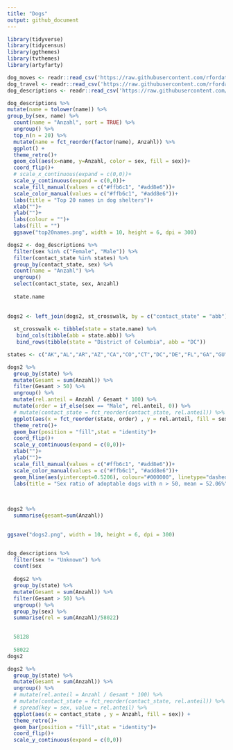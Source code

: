 ```yaml
---
title: "Dogs"
output: github_document
---
```


```r
library(tidyverse)
library(tidycensus)
library(ggthemes)
library(tvthemes)
library(artyfarty)
```

```r
dog_moves <- readr::read_csv('https://raw.githubusercontent.com/rfordatascience/tidytuesday/master/data/2019/2019-12-17/dog_moves.csv')
dog_travel <- readr::read_csv('https://raw.githubusercontent.com/rfordatascience/tidytuesday/master/data/2019/2019-12-17/dog_travel.csv')
dog_descriptions <- readr::read_csv('https://raw.githubusercontent.com/rfordatascience/tidytuesday/master/data/2019/2019-12-17/dog_descriptions.csv')
```

```r
dog_descriptions %>% 
mutate(name = tolower(name)) %>% 
group_by(sex, name) %>% 
  count(name = "Anzahl", sort = TRUE) %>%
  ungroup() %>% 
  top_n(n = 20) %>% 
  mutate(name = fct_reorder(factor(name), Anzahl)) %>% 
  ggplot() +
  theme_retro()+
  geom_col(aes(x=name, y=Anzahl, color = sex, fill = sex))+
  coord_flip()+
  # scale_x_continuous(expand = c(0,0))+
  scale_y_continuous(expand = c(0,0))+
  scale_fill_manual(values = c("#ffb6c1", "#add8e6"))+
  scale_color_manual(values = c("#ffb6c1", "#add8e6"))+
  labs(title = "Top 20 names in dog shelters")+
  xlab("")+
  ylab("")+
  labs(colour = "")+
  labs(fill = "")
  ggsave("top20names.png", width = 10, height = 6, dpi = 300)
```

```r
dogs2 <- dog_descriptions %>% 
  filter(sex %in% c("Female", "Male")) %>% 
  filter(contact_state %in% states) %>% 
  group_by(contact_state, sex) %>% 
  count(name = "Anzahl") %>% 
  ungroup()
  select(contact_state, sex, Anzahl)
  
  state.name
  
  
dogs2 <- left_join(dogs2, st_crosswalk, by = c("contact_state" = "abb"))
  
  st_crosswalk <- tibble(state = state.name) %>%
   bind_cols(tibble(abb = state.abb)) %>% 
   bind_rows(tibble(state = "District of Columbia", abb = "DC"))
```

```r
states <- c("AK","AL","AR","AZ","CA","CO","CT","DC","DE","FL","GA","GU","HI","IA","ID", "IL","IN","KS","KY","LA","MA","MD","ME","MH","MI","MN","MO","MS","MT","NC","ND","NE","NH","NJ","NM","NV","NY", "OH","OK","OR","PA","PR","PW","RI","SC","SD","TN","TX","UT","VA","VI","VT","WA","WI","WV","WY");
```

```r
dogs2 %>%
  group_by(state) %>% 
  mutate(Gesamt = sum(Anzahl)) %>% 
  filter(Gesamt > 50) %>% 
  ungroup() %>% 
  mutate(rel.anteil = Anzahl / Gesamt * 100) %>% 
  mutate(order = if_else(sex == "Male", rel.anteil, 0)) %>% 
  # mutate(contact_state = fct_reorder(contact_state, rel.anteil)) %>% 
  ggplot(aes(x = fct_reorder(state, order) , y = rel.anteil, fill = sex)) + 
  theme_retro()+
  geom_bar(position = "fill",stat = "identity")+
  coord_flip()+
  scale_y_continuous(expand = c(0,0))+
  xlab("")+
  ylab("")+
  scale_fill_manual(values = c("#ffb6c1", "#add8e6"))+
  scale_color_manual(values = c("#ffb6c1", "#add8e6"))+
  geom_hline(aes(yintercept=0.5206), colour="#000000", linetype="dashed")+
  labs(title = "Sex ratio of adoptable dogs with n > 50, mean = 52.06%")
  
  

dogs2 %>% 
  summarise(gesamt=sum(Anzahl))
  

ggsave("dogs2.png", width = 10, height = 6, dpi = 300)


dog_descriptions %>% 
  filter(sex != "Unknown") %>% 
  count(sex
  
  dogs2 %>% 
  group_by(state) %>% 
  mutate(Gesamt = sum(Anzahl)) %>% 
  filter(Gesamt > 50) %>% 
  ungroup() %>% 
  group_by(sex) %>% 
  summarise(rel = sum(Anzahl)/58022)

  
  58128
  
  58022
dogs2
```

```r
dogs2 %>%
  group_by(state) %>% 
  mutate(Gesamt = sum(Anzahl)) %>% 
  ungroup() %>% 
  # mutate(rel.anteil = Anzahl / Gesamt * 100) %>% 
  # mutate(contact_state = fct_reorder(contact_state, rel.anteil)) %>% 
  # spread(key = sex, value = rel.anteil) %>% 
  ggplot(aes(x = contact_state , y = Anzahl, fill = sex)) + 
  theme_retro()+
  geom_bar(position = "fill",stat = "identity")+
  coord_flip()+
  scale_y_continuous(expand = c(0,0))
```


